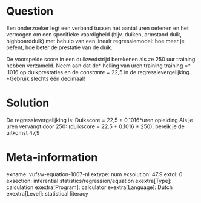 Question
========
Een onderzoeker legt een verband tussen het aantal uren oefenen en het vermogen om een specifieke vaardigheid (bijv. duiken, armstand duik, highboardduik) met behulp van een lineair regressiemodel: hoe meer je oefent, hoe beter de prestatie van de duik.  
  
De voorspelde score in een duikwedstrijd berekenen als ze 250 uur training hebben verzameld. Neem aan dat de* helling van uren training training =* .1016 op duikprestaties en de *constante* = 22,5 in de regressievergelijking. *Gebruik slechts één decimaal!


Solution
========

De regressievergelijking is: Duikscore = 22,5 + 0,1016*uren opleiding Als je uren vervangt door 250: (duikscore = 22.5 + 0.1016 \* 250), bereik je de uitkomst 47,9

Meta-information
================
exname: vufsw-equation-1007-nl
extype: num
exsolution: 47.9
extol: 0
exsection: inferential statistics/regression/equation
exextra[Type]: calculation
exextra[Program]: calculator
exextra[Language]: Dutch
exextra[Level]: statistical literacy

